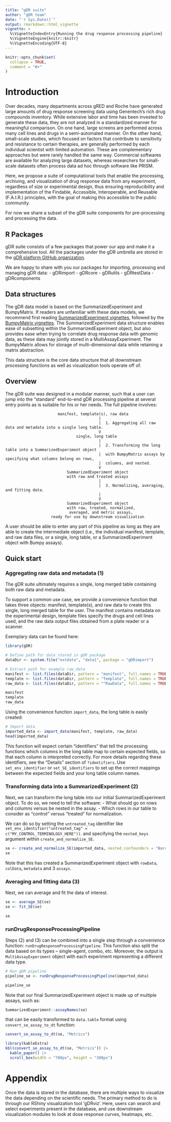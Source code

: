 ```yaml
---
title: "gDR suite"
author: "gDR team"
date: "`r Sys.Date()`"
output: rmarkdown::html_vignette
vignette: >
  %\VignetteIndexEntry{Running the drug response processing pipeline}
  %\VignetteEngine{knitr::knitr}
  %\VignetteEncoding{UTF-8}
---
```


```r
knitr::opts_chunk$set(
  collapse = TRUE,
  comment = "#>"
)
```

# Introduction {#intro}

Over decades, many departments across gRED and Roche have generated large amounts of drug response screening data using Genentech's rich drug compounds inventory. While extensive labor and time has been invested to generate these data, they are not analyzed in a standardized manner for meaningful comparison. On one hand, large screens are performed across many cell lines and drugs in a semi-automated manner. On the other hand, small-scale studies, which focused on factors that contribute to sensitivity and resistance to certain therapies, are generally performed by each individual scientist with limited automation. These are complementary approaches but were rarely handled the same way. Commercial softwares are available for analyzing large datasets, whereas researchers for small-scale datasets often process data ad hoc through software like PRISM.

Here, we propose a suite of computational tools that enable the processing, archiving, and visualization of drug response data from any experiment, regardless of size or experimental design, thus ensuring reproducibility and implementation of the Findable, Accessible, Interoperable, and Reusable (F.A.I.R.) principles, with the goal of making this accessible to the public community.

For now we share a subset of the gDR suite components for pre-processing and processing the data.

## R Packages {#rpackages}

gDR suite consists of a few packages that power our app and make it a comprehensive tool.
All the packages under the gDR umbrella are stored in the [gDR platform GitHub organization](https://github.roche.com/gdrplatform/).

We are happy to share with you our packages for importing, processing and managing gDR data:
- gDRimport
- gDRcore
- gDRutils
- gDRtestData
- gDRcomponents

## Data structures 
The gDR data model is based on the SummarizedExperiment and BumpyMatrix. If readers are unfamiliar with these data models, we recommend first reading [SummarizedExperiment vignettes](https://bioconductor.org/packages/release/bioc/vignettes/SummarizedExperiment/inst/doc/SummarizedExperiment.html), followed by the [BumpyMatrix vignettes](https://www.bioconductor.org/packages/devel/bioc/vignettes/BumpyMatrix/inst/doc/BumpyMatrix.html). The SummarizedExperiment data structure enables ease of subsetting within the SummarizedExperiment object, but also provides ease when trying to correlate drug response data with genomic data, as these data may jointly stored in a MultiAssayExperiment. The BumpyMatrix allows for storage of multi-dimensional data while retaining a matrix abstraction.

This data structure is the core data structure that all downstream processing functions as well as visualization tools operate off of.

## Overview
The gDR suite was designed in a modular manner, such that a user can jump into the "standard" end-to-end gDR processing pipeline at several entry points as is suitable for his or her needs. The full pipeline involves:

              
                           manifest, template(s), raw data
                                             |
                                             |  1. Aggregating all raw data and metadata into a single long table.
                                             V
                                   single, long table
                                             |
                                             |  2. Transforming the long table into a SummarizedExperiment object 
                                             |  with BumpyMatrix assays by specifying what columns belong on rows, 
                                             |  columns, and nested.
                                             V
                               SummarizedExperiment object
                               with raw and treated assays
                                             |
                                             |  3. Normalizing, averaging, and fitting data.
                                             |
                                             V
                               SummarizedExperiment object
                               with raw, treated, normalized,
                                averaged, and metric assays, 
                        ready for use by downstream visualization
 
A user should be able to enter any part of this pipeline as long as they are able to create the intermediate object
(i.e., the individual manifest, template, and raw data files, or a single, long table, or a SummarizedExperiment object with Bumpy assays).

## Quick start

### Aggregating raw data and metadata (1)

The gDR suite ultimately requires a single, long merged table containing both raw data and metadata.

To support a common use case, we provide a convenience function that takes three objects: manifest, template(s), and raw data to create this single, long merged table for the user. The manifest contains metadata on the experimental design, template files specify the drugs and cell lines used, and the raw data output files obtained from a plate reader or a scanner.

Exemplary data can be found here:

```r
library(gDR)

# Define path for data stored in gDR package
dataDir <- system.file("extdata", "data1", package = "gDRimport")

# Extract path for example raw_data
manifest <- list.files(dataDir, pattern = "manifest", full.names = TRUE)
template <- list.files(dataDir, pattern = "Template", full.names = TRUE)
raw_data <- list.files(dataDir, pattern = "^RawData", full.names = TRUE)

manifest
template
raw_data
```

Using the convenience function `import_data`, the long table is easily created: 

```r
# Import data
imported_data <- import_data(manifest, template, raw_data)
head(imported_data)
```

This function will expect certain "identifiers" that tell the processing functions which columns in the long table map to certain expected fields, so that each column is interpreted correctly. For more details regarding these identifiers, see the "Details" section of `?identifiers`. Use `set_env_identifier` or `set_SE_identifiers` to set up the correct mappings between the expected fields and your long table column names.

### Transforming data into a SummarizedExperiment (2)
Next, we can transform the long table into our initial SummarizedExperiment object.
To do so, we need to tell the software:
- What should go on rows and columns versus be nested in the assay.
- Which rows in our table to consider as "control" versus "treated" for normalization.

We can do so by setting the `untreated_tag` identifier like `set_env_identifier("untreated_tag" = c("MY_CONTROL_TERMINOLOGY_HERE"))`.
and specifying the `nested_keys` argument within `create_and_normalize_SE`.

```r
se <- create_and_normalize_SE(imported_data, nested_confounders = "Barcode")
se
```
Note that this has created a SummarizedExperiment object with `rowData`, `colData`, `metadata` and 3 `assays`.


### Averaging and fitting data (3)
Next, we can average and fit the data of interest. 
```r
se <- average_SE(se)
se <- fit_SE(se)
```
```r
se
```

### runDrugResponseProcessingPipeline
Steps (2) and (3) can be combined into a single step through a convenience function: `runDrugResponseProcessingPipeline`. This function also split the data based on its types -- single-agent, combo, etc. Moreover, the output is `MultiAssayExperiment` object with each experiment representing a different data type.

```r
# Run gDR pipeline
pipeline_se <- runDrugResponseProcessingPipeline(imported_data)
```
```r
pipeline_se
```

Note that our final SummarizedExperiment object is made up of multiple assays, such as:

```r
SummarizedExperiment::assayNames(se)
```

that can be easily transformed to `data.table` format using `convert_se_assay_to_dt` function:

```r
convert_se_assay_to_dt(se, "Metrics")
```

```r
library(kableExtra)
kbl(convert_se_assay_to_dt(se, "Metrics")) |>
  kable_paper() |>
  scroll_box(width = "700px", height = "300px")
```

# Appendix
Once the data is stored in the database, there are multiple ways to visualize the data depending on the scientific needs. The primary method to do is through our RShiny visualization tool 'gDRviz'. Here, users can search and select experiments present in the database, and use downstream visualization modules to look at dose response curves, heatmaps, etc.
